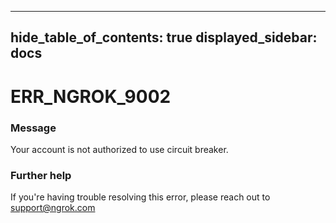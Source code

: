

---
hide_table_of_contents: true
displayed_sidebar: docs
---


# ERR_NGROK_9002

### Message
Your account is not authorized to use circuit breaker.

<ErrorDetails error="err_ngrok_9002" />



### Further help
If you're having trouble resolving this error, please reach out to [support@ngrok.com](mailto:support@ngrok.com?subject=Help%20with%20ERR_NGROK_9002)


